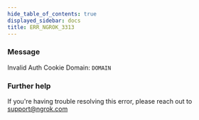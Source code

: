 ```yaml
---
hide_table_of_contents: true
displayed_sidebar: docs
title: ERR_NGROK_3313
---
```


### Message

Invalid Auth Cookie Domain: `DOMAIN`

### Further help

If you're having trouble resolving this error, please reach out to [support@ngrok.com](mailto:support@ngrok.com?subject=Help%20with%20ERR_NGROK_3313)
